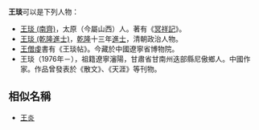 '''王琰'''可以是下列人物：

* [[王琰_(南齊)|王琰 (南齊)]]，太原（今屬山西）人。著有《[[冥祥記|冥祥記]]》。
* [[王琰_(乾隆進士)|王琰 (乾隆進士)]]，[[乾隆|乾隆]]十三年[[進士|進士]]，清朝政治人物。
* [[王僧虔|王僧虔]]書有《王琰帖》。今藏於中國遼寧省博物院。
* 王琰（1976年－），祖籍遼寧瀋陽，甘肅省甘南州迭部縣尼傲鄉人。中國作家。作品曾發表於《散文》、《天涯》等刊物。

==相似名稱==
*[[王炎|王炎]]

{{disambig|Cat=二字王姓人名消歧義}}